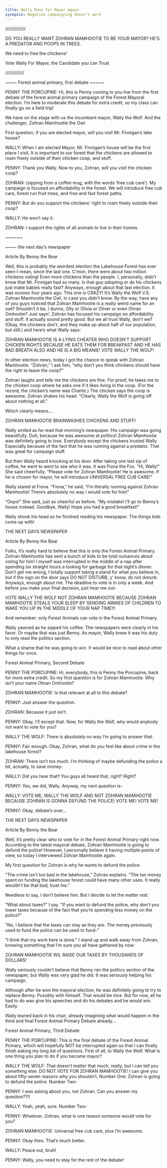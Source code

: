 ```yaml
---
title: Wally Runs for Mayor Again
synopsis: Negative campaigning doesn’t work
---
```


/////////////

DO YOU REALLY WANT ZOHRAN MAMHOOTIE TO BE YOUR MAYOR? HE’S A PREDATOR AND POOPS IN TREES.

We need to free the chickens!

Vote Wally For Mayor, the Candidate you can Trust

////////////

\~\~\~\~ Forest animal primary, first debate \~\~\~\~\~

PENNY THE PORCUPINE: Hi, this is Penny coming to you live from the first debate of the forest animal primary campaign of the Forest Mayoral election.  I’m here to moderate this debate for extra credit, so my class can finally go on a field trip!

We have on the stage with us the incumbent mayor, Wally the Wolf.  And the challenger, Zohran Mamhootie the Owl.

First question, if you are elected mayor, will you visit Mr. Finnigan’s lake house?

WALLY: When I am elected Mayor, Mr. Finnigan’s house will be the first place I visit. It is important to our forest that the chickens are allowed to roam freely outside of their chicken coop, and stuff.

PENNY: Thank you Wally.  Now to you, Zohran, will you visit the chicken coop?

ZOHRAN: (sipping from a coffee mug, with the words ‘free cub care’).  My campaign is focused on affordability in the forest.  We will introduce free cub care, forest run fruit trees, and free and fast forest paths.

PENNY: But do you support the chickens’ right to roam freely outside their coop?

WALLY: He won’t say it.

ZOHRAN: I support the rights of all animals to live in their homes.

\~\~\~\~\~\~

\~\~\~\~ the next day’s newspaper

Article By Benny the Bear

Well, this is probably the weirdest election the Lakehouse Forest has ever seen-I mean, since the last one. C’mon, there were about two million chickens voting! Even more chickens than the people. I, personally, didn’t know that Mr. Finnigan had so many. Is that guy adopting or do his chickens just make babies really fast? Anyways, enough about that last election. It was sooooo four years ago. This one is CRAZY! It’s Wally the Wolf V.S. Zohran Mamhootie the Owl, in case you didn’t know. By the way, have any of you guys noticed that Zohran Mamhootie is a really weird name for an owl? Shouldn’t it be, I dunno, Olly or Olivia or Oliver or even Ohran Omhootie? Just sayn’. Zohran has focused his campaign on affordability and stuff. It actually sound pretty good. But we all trust Wally, don’t we? (Okay, the chickens don’t, and they make up about half of our population, but still.) and here’s what Wally says:

ZOHRAN MAMHOOTIE IS A LYING CHEATER WHO DOESN’T SUPPORT CHICKEN RIGHTS BECAUSE HE EATS THEM FOR BREAKFAST AND HE HAS BAD BREATH ALSO AND HE IS A BIG MEANIE! VOTE WALLY THE WOLF!

In other election news, today I got the chance to speak with Zohran Mamhootie. “Zohran,” I ask him, “why don’t you think chickens should have the right to leave the coop?”

Zohran laughs and tells me the chickens are fine. For proof, he takes me to the chicken coop where he asks one if it likes living in the coop. (For the record, the chicken’s name was Charlie.) The chicken says the coop is awesome. Zohran shakes his head. “Clearly, Wally the Wolf is going off about nothing at all.”

Which clearly means….

ZOHRAN MAMHOOTIE BRAINWASHES CHICKENS AND STUFF!

Wally smiled as he read that morning’s newspaper. His campaign was going beautifully. Duh, because he was awesome at politics! Zohran Mamhootie was definitely going to lose. Everybody except the chickens trusted Wally. Especially because of the fact that he was running against a predator. That was great for campaign stuff.

But then Wally heard knocking at his door. After taking one last sip of coffee, he went to went to see who it was. It was Fiona the Fox. “Hi, Wally!” She said cheerfully. “Please vote for Zohran Mamhootie! He is awesome. If he is chosen for mayor, he will introduce UNIVERSAL FREE CUB CARE!”

Wally stared at Fiona. “Fiona,” he said, “I’m literally running against Zohran Mamhootie! There’s absolutely no way I would vote for him!”

“Oops!” She said, just as cheerful as before. “My mistake! I’ll go to Benny’s house instead. Goodbye, Wally! Hope you had a good breakfast!”

Wally shook his head as he finished reading his newspaper. The things kids come up with!

THE NEXT DAYS NEWSPAPER

Article By Benny the Bear

Folks, it’s really hard to believe that this is only the Forest Animal Primary. Zohran Mamhootie has sent a bunch of kids to be total nuisances about voting for him! I myself was interrupted in the middle of a nap after spending six straight hours a looking for garbage for that night’s dinner. Don’t get me wrong, I totally support taking a stand for what you believe in, but if the sign on the door says DO NOT DISTURB, y’ know, do not disturb. Anyways, enough about me. The deadline to vote is in only a week. And before you make your final decision, just hear me out-

VOTE WALLY THE WOLF NOT ZOHRAN MAMHOOTIE BECAUSE ZOHRAN MAMHOOTIE STEALS YOUR SLEEP BY SENDING ARMIES OF CHILDREN TO WAKE YOU UP IN THE MIDDLE OF YOUR NAP TIME!!!

And remember: only Forest Animals can vote in the Forest Animal Primary. 

Wally yawned as he sipped his coffee. The newspapers were clearly in his favor. Or maybe that was just Benny. As mayor, Wally knew it was his duty to only read the politics section. 

What a shame that he was going to win. It would be nice to read about other things for once. 

Forest Animal Primary, Second Debate 

PENNY THE PORCUPINE: Hi, everybody, this is Penny the Porcupine, back for more extra credit. So my first question is for Zohran Mamhootie. Why isn’t your name Ohran Omhootie? 

ZOHRAN MAMHOOTIE: Is that relevant at all to this debate? 

PENNY: Just answer the question. 

ZOHRAN: Because it just isn’t. 

PENNY: Okay, I’ll except that. Now, for Wally the Wolf, why would anybody not want to vote for you? 

WALLY THE WOLF: There is absolutely no way I’m going to answer that. 

PENNY: Fair enough. Okay, Zohran, what do you feel like about crime in the lakehouse forest? 

ZOHRAN: There isn’t too much. I’m thinking of maybe defunding the police a bit, actually, to save money- 

WALLY: Did you hear that? You guys all heard that, right? Right? 

PENNY: Yes, we did, Wally. Anyway, my next question is- 

WALLY: VOTE ME, WALLY THE WOLF AND NOT ZOHRAN MAMHOOTIE BECAUSE ZOHRAN IS GONNA DEFUND THE POLICE! VOTE ME! VOTE ME! 

PENNY: Okay, debate’s over… 

THE NEXT DAYS NEWSPAPER

Article By Benny the Bear 

Well, it’s pretty clear who to vote for in the Forest Animal Primary right now. According to the latest mayoral debate, Zohran Mamhootie is going to defund the police! However, I personally believe it having multiple points of view, so today I interviewed Zohran Mamhootie again. 

My first question for Zohran is why he wants to defund the police. 

“The crime isn’t too bad in the lakehouse,” Zohran explains. “The tax money spent on funding the lakehouse forest could have many other uses. It really wouldn’t be that bad, trust me.” 

Needless to say, I don’t believe him. But I decide to let the matter rest. 

“What about taxes?” I say. “If you want to defund the police, why don’t you lower taxes because of the fact that you’re spending less money on the police?”

“No, I believe that the taxes can stay as they are. The money previously used to fund the police can be used to fund-”

“I think that my work here is done.” I stand up and walk away from Zohran, knowing something that I’m sure you all have gathered by now:

ZOHRAN MAMHOOTIE WIL RAISE OUR TAXES BY THOUSANDS OF DOLLARS!

Wally seriously couldn’t believe that Benny ran the politics section of the newspaper, but Wally was very glad he did. It was seriously helping his campaign. 

Although after he won the mayoral election, he was definitely going to try to replace Benny. Possibly with himself. That would be nice. But for now, all he had to do was give his speeches and do his debates and he would win. Easily. 

Wally leaned back in his chair, already imagining what would happen in the third and final Forest Animal Primary Debate already… 

Forest Animal Primary, Third Debate

PENNY THE PORCUPINE: This is the final debate of the Forest Animal Primary, which will hopefully NOT be interrupted again so that I can finally finish asking my long list of questions. First of all, to Wally the Wolf. What is one thing you plan to do if you become mayor?

WALLY THE WOLF: That doesn’t matter that much, really, but I can tell you something else. DO NOT VOTE FOR ZOHRAN MAMHOOTIE! I can give you about fifty-seven reasons why you shouldn’t. Number One: Zohran is going to defund the police. Number Two- 

PENNY: I was asking about you, not Zohran. Can you answer my question??!!

WALLY: Yeah, yeah, sure. Number Two- 

PENNY: Whatever. Zohran, what is one reason someone would vote for you? 

ZOHRAN MAMHOOTIE: Universal free cub care, plus I’m awesome. 

PENNY: Okay then. That’s much better. 

WALLY: Peace out, bruh!

PENNY: Wally, you need to stay for the rest of the debate!
